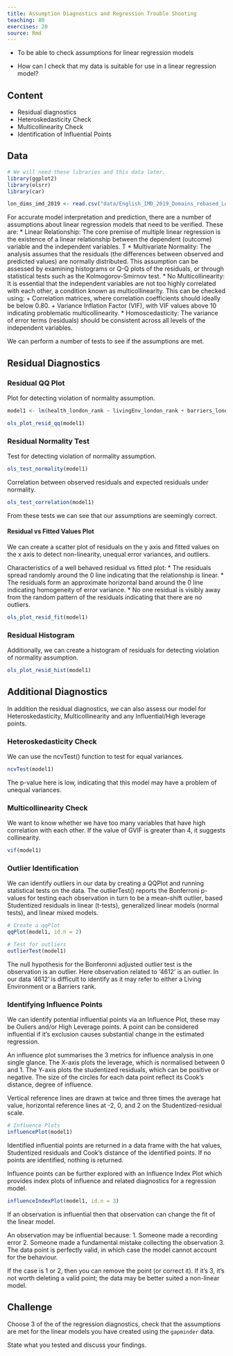 ```yaml
---
title: Assumption Diagnostics and Regression Trouble Shooting
teaching: 80
exercises: 20
source: Rmd
---
```


::::::::::::::::::::::::::::::::::::::: objectives

- To be able to check assumptions for linear regression models

::::::::::::::::::::::::::::::::::::::::::::::::::

:::::::::::::::::::::::::::::::::::::::: questions

- How can I check that my data is suitable for use in a linear regression model?

::::::::::::::::::::::::::::::::::::::::::::::::::

## Content

-   Residual diagnostics
-   Heteroskedasticity Check
-   Multicollinearity Check
-   Identification of Influential Points

## Data

```r
# We will need these libraries and this data later.
library(ggplot2)
library(olsrr)
library(car)

lon_dims_imd_2019 <- read.csv("data/English_IMD_2019_Domains_rebased_London_by_CDRC.csv")
```

For accurate model interpretation and prediction, there are a number of assumptions about linear regression models that need to be verified.
These are:
* Linear Relationship: The core premise of multiple linear regression is the existence of a linear relationship between the dependent (outcome) variable and the independent variables. T
* Multivariate Normality: The analysis assumes that the residuals (the differences between observed and predicted values) are normally distributed. This assumption can be assessed by examining histograms or Q-Q plots of the residuals, or through statistical tests such as the Kolmogorov-Smirnov test.
* No Multicollinearity: It is essential that the independent variables are not too highly correlated with each other, a condition known as multicollinearity. This can be checked using:
  + Correlation matrices, where correlation coefficients should ideally be below 0.80.
  + Variance Inflation Factor (VIF), with VIF values above 10 indicating problematic multicollinearity.
* Homoscedasticity: The variance of error terms (residuals) should be consistent across all levels of the independent variables.

We can perform a number of tests to see if the assumptions are met.

## Residual Diagnostics

### Residual QQ Plot
Plot for detecting violation of normality assumption.
```r
model1 <- lm(health_london_rank ~ livingEnv_london_rank + barriers_london_rank + la19nm, data = lon_dims_imd_2019)

ols_plot_resid_qq(model1)
```

### Residual Normality Test
Test for detecting violation of normality assumption.
```r
ols_test_normality(model1)
```

Correlation between observed residuals and expected residuals under normality.
```r
ols_test_correlation(model1)
```
From these tests we can see that our assumptions are seemingly correct.

#### Residual vs Fitted Values Plot
We can create a scatter plot of residuals on the y axis and fitted values on the x axis to detect non-linearity, unequal error variances, and outliers.

Characteristics of a well behaved residual vs fitted plot:
* The residuals spread randomly around the 0 line indicating that the relationship is linear.
* The residuals form an approximate horizontal band around the 0 line indicating homogeneity of error variance.
* No one residual is visibly away from the random pattern of the residuals indicating that there are no outliers.

```r
ols_plot_resid_fit(model1)
```

### Residual Histogram
Additionally, we can create a histogram of residuals for detecting violation of normality assumption.

```r
ols_plot_resid_hist(model1)
```

## Additional Diagnostics
In addition the residual diagnostics, we can also assess our model for Heteroskedasticity, Multicollinearity and any Influential/High leverage points.

### Heteroskedasticity Check

We can use the ncvTest() function to test for equal variances.

```r
ncvTest(model1)
```
The p-value here is low, indicating that this model may have a problem of unequal variances.

### Multicollinearity Check
We want to know whether we have too many variables that have high correlation with each other.
If the value of GVIF is greater than 4, it suggests collinearity.

```r
vif(model1)
```

### Outlier Identification
We can identify outliers in our data by creating a QQPlot and running statistical tests on the data.
The outlierTest() reports the Bonferroni p-values for testing each observation in turn to be a mean-shift outlier, based Studentized residuals in
linear (t-tests), generalized linear models (normal tests), and linear mixed models.

```r
# Create a qqPlot
qqPlot(model1, id.n = 2)

# Test for outliers
outlierTest(model1)
```

The null hypothesis for the Bonferonni adjusted outlier test is the observation is an outlier. Here observation related to ‘4612’ is an outlier.
In our data '4612' is difficult to identify as it may refer to either a Living Environment or a Barriers rank.

### Identifying Influence Points

We can identify potential influential points via an Influence Plot, these may be Ouliers and/or High Leverage points.
A point can be considered influential if it's exclusion causes substantial change in the estimated regression.

An influence plot summarises the 3 metrics for influence analysis in one single glance.
The X-axis plots the leverage, which is normalised between 0 and 1.
The Y-axis plots the studentized residuals, which can be positive or negative.
The size of the circles for each data point reflect its Cook’s distance, degree of influence.

Vertical reference lines are drawn at twice and three times the average hat value, horizontal reference lines at -2, 0, and 2 on the Studentized-residual scale.
```r
# Influence Plots
influencePlot(model1)
```
Identified influential points are returned in a data frame with the hat values, Studentized residuals and Cook's distance of the identified points.
If no points are identified, nothing is returned.

Influence points can be further explored with an Influence Index Plot which provides index plots of influence and related diagnostics for a regression model.

```r
influenceIndexPlot(model1, id.n = 3)
```

If an observation is influential then that observation can change the fit of the linear model.

An observation may be influential because:
1. Someone made a recording error
2. Someone made a fundamental mistake collecting the observation
3. The data point is perfectly valid, in which case the model cannot account for the behaviour.

If the case is 1 or 2, then you can remove the point (or correct it).
If it's 3, it's not worth deleting a valid point; the data may be better suited a non-linear model.

:::::::::::::::::::::::::::::::::::::::  challenge

## Challenge

Choose 3 of the of the regression diagnostics, check that the assumptions are met for the linear models you have created using the `gapminder` data.

State what you tested and discuss your findings.

::::::::::::::::::::::::::::::::::::::::::::::::::
